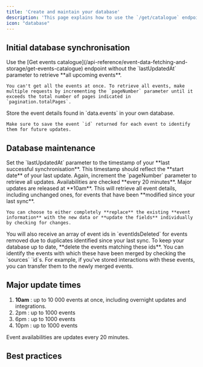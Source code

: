 ```yaml
---
title: 'Create and maintain your database'
description: 'This page explains how to use the `/get/catalogue` endpoint to create and maintain your own event database.'
icon: "database"
---
```


## Initial database synchronisation

<Steps>
  <Step title="Fetch all upcoming events">
    Use the [Get events catalogue](/api-reference/event-data-fetching-and-storage/get-events-catalogue) endpoint without the `lastUpdatedAt` parameter to retrieve **all upcoming events**.

    You can't get all the events at once. To retrieve all events, make multiple requests by incrementing the `pageNumber` parameter until it exceeds the total number of pages indicated in `pagination.totalPages`.
  </Step>
  <Step title="Store them">
    Store the event details found in `data.events` in your own database.

    Make sure to save the event `id` returned for each event to identify them for future updates.
  </Step>
</Steps>

## Database maintenance

<Steps>
  <Step title="Retrieve updates since your last sync">
    Set the `lastUpdatedAt` parameter to the timestamp of your **last successful synchronisation**.
    <Warning>This timestamp should reflect the **start date** of your last update.</Warning>
    Again, increment the `pageNumber` parameter to retrieve all updates.
    <Tip>Availabilities are checked **every 20 minutes**. Major updates are released at **10am**.</Tip>
  </Step>
  <Step title="Store changes">
    This will retrieve all event details, including unchanged ones, for events that have been **modified since your last sync**.

    You can choose to either completely **replace** the existing **event information** with the new data or **update the fields** individually by checking for changes.
  </Step>
  <Step title="Update deleted events">
    You will also receive an array of event ids in `eventIdsDeleted` for events removed due to duplicates identified since your last sync.
    To keep your database up to date, **delete the events matching these ids**.
    <Note>You can identify the events with which these have been merged by checking the `sources` `id`s.
    For example, if you've stored interactions with these events, you can transfer them to the newly merged events.</Note>
  </Step>
</Steps>

## Major update times
1. **10am** : up to 10 000 events at once, including overnight updates and integrations.
2. 2pm : up to 1000 events
3. 6pm : up to 1000 events
4. 10pm : up to 1000 events

<Note>Event availabilities are updates every 20 minutes.</Note>

## Best practices

